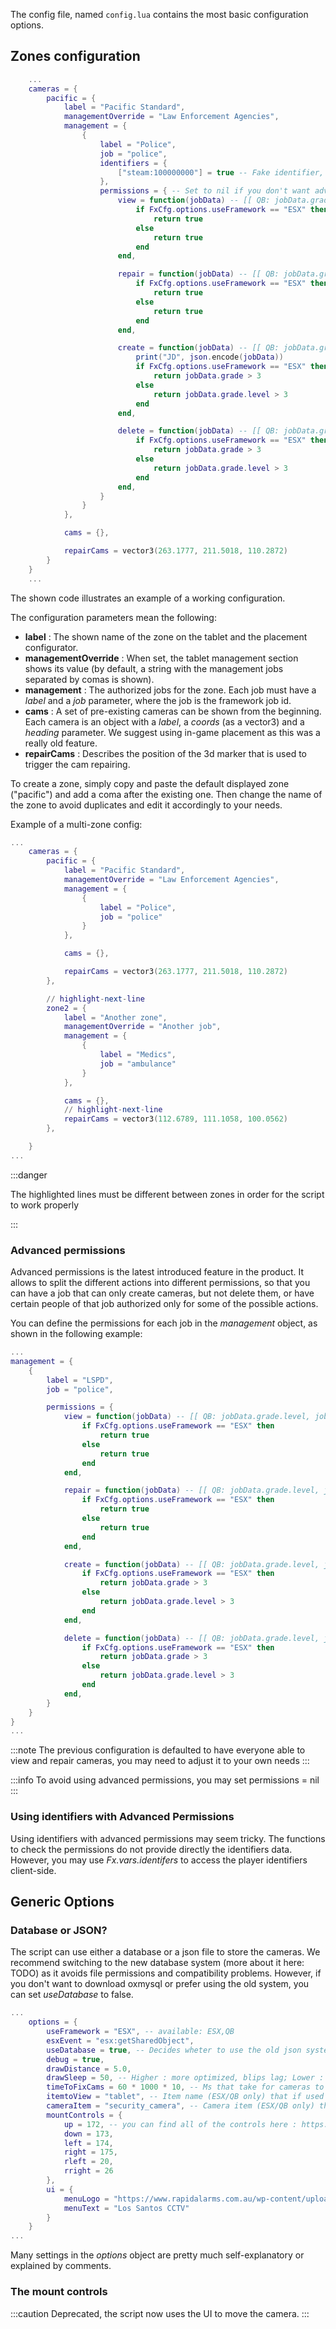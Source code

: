 
The config file, named `config.lua` contains the most basic configuration options.

## Zones configuration

```lua
    ...
    cameras = {
        pacific = {
            label = "Pacific Standard",
            managementOverride = "Law Enforcement Agencies",
            management = {
                {
                    label = "Police",
                    job = "police",
                    identifiers = {
                        ["steam:100000000"] = true -- Fake identifier, just for demonstration (only steam identifiers allowed)
                    },
                    permissions = { -- Set to nil if you don't want advanced permissions for this job
                        view = function(jobData) -- [[ QB: jobData.grade.level, jobData.grade.name, ESX: jobData.grade, jobData.grade_name ]]
                            if FxCfg.options.useFramework == "ESX" then
                                return true
                            else
                                return true
                            end
                        end,

                        repair = function(jobData) -- [[ QB: jobData.grade.level, jobData.grade.name, ESX: jobData.grade, jobData.grade_name ]]
                            if FxCfg.options.useFramework == "ESX" then
                                return true
                            else
                                return true
                            end
                        end,

                        create = function(jobData) -- [[ QB: jobData.grade.level, jobData.grade.name, ESX: jobData.grade, jobData.grade_name ]]
                            print("JD", json.encode(jobData))
                            if FxCfg.options.useFramework == "ESX" then
                                return jobData.grade > 3
                            else
                                return jobData.grade.level > 3
                            end
                        end,

                        delete = function(jobData) -- [[ QB: jobData.grade.level, jobData.grade.name, ESX: jobData.grade, jobData.grade_name ]]
                            if FxCfg.options.useFramework == "ESX" then
                                return jobData.grade > 3
                            else
                                return jobData.grade.level > 3
                            end
                        end,
                    }
                }
            },

            cams = {},

            repairCams = vector3(263.1777, 211.5018, 110.2872)
        }
    }
    ...
```

The shown code illustrates an example of a working configuration.

The configuration parameters mean the following:

-  **label** : The shown name of the zone on the tablet and the placement configurator.
-  **managementOverride** : When set, the tablet management section shows its value (by default, a string with the management jobs separated by comas is shown).
-  **management** : The authorized jobs for the zone. Each job must have a _label_ and a _job_ parameter, where the job is the framework job id.
-  **cams** : A set of pre-existing cameras can be shown from the beginning. Each camera is an object with a _label_, a _coords_ (as a vector3) and a _heading_ parameter. We suggest using in-game placement as this was a really old feature.
-  **repairCams** : Describes the position of the 3d marker that is used to trigger the cam repairing.

To create a zone, simply copy and paste the default displayed zone ("pacific") and add a coma after the existing one.
Then change the name of the zone to avoid duplicates and edit it accordingly to your needs.

Example of a multi-zone config:

```lua
...
    cameras = {
        pacific = {
            label = "Pacific Standard",
            managementOverride = "Law Enforcement Agencies",
            management = {
                {
                    label = "Police",
                    job = "police"
                }
            },

            cams = {},

            repairCams = vector3(263.1777, 211.5018, 110.2872)
        },

        // highlight-next-line
        zone2 = {
            label = "Another zone",
            managementOverride = "Another job",
            management = {
                {
                    label = "Medics",
                    job = "ambulance"
                }
            },

            cams = {},
            // highlight-next-line
            repairCams = vector3(112.6789, 111.1058, 100.0562)
        },

    }
...
```

:::danger

The highlighted lines must be different between zones in order for the script to work properly

:::

### Advanced permissions

Advanced permissions is the latest introduced feature in the product.
It allows to split the different actions into different permissions, so that you can have a job that can only create cameras, but not delete them, or have certain people of that job authorized only for some of the possible actions.

You can define the permissions for each job in the _management_ object, as shown in the following example:

```lua
...
management = {
    {
        label = "LSPD",
        job = "police",

        permissions = {
            view = function(jobData) -- [[ QB: jobData.grade.level, jobData.grade.name, ESX: jobData.grade, jobData.grade_name ]]
                if FxCfg.options.useFramework == "ESX" then
                    return true
                else
                    return true
                end
            end,

            repair = function(jobData) -- [[ QB: jobData.grade.level, jobData.grade.name, ESX: jobData.grade, jobData.grade_name ]]
                if FxCfg.options.useFramework == "ESX" then
                    return true
                else
                    return true
                end
            end,

            create = function(jobData) -- [[ QB: jobData.grade.level, jobData.grade.name, ESX: jobData.grade, jobData.grade_name ]]
                if FxCfg.options.useFramework == "ESX" then
                    return jobData.grade > 3
                else
                    return jobData.grade.level > 3
                end
            end,

            delete = function(jobData) -- [[ QB: jobData.grade.level, jobData.grade.name, ESX: jobData.grade, jobData.grade_name ]]
                if FxCfg.options.useFramework == "ESX" then
                    return jobData.grade > 3
                else
                    return jobData.grade.level > 3
                end
            end,
        }
    }
}
...
```

:::note
The previous configuration is defaulted to have everyone able to view and repair cameras, you may need to adjust it to your own needs
:::

:::info
To avoid using advanced permissions, you may set permissions = nil
:::

### Using identifiers with Advanced Permissions

Using identifiers with advanced permissions may seem tricky.
The functions to check the permissions do not provide directly the identifiers data.
However, you may use _Fx.vars.identifers_ to access the player identifiers client-side.

## Generic Options

### Database or JSON?

The script can use either a database or a json file to store the cameras.
We recommend switching to the new database system (more about it here: TODO) as it avoids file permissions and compatibility problems.
However, if you don't want to download oxmysql or prefer using the old system, you can set _useDatabase_ to false.

```lua
...
    options = {
        useFramework = "ESX", -- available: ESX,QB
        esxEvent = "esx:getSharedObject",
        useDatabase = true, -- Decides wheter to use the old json system or the database update
        debug = true,
        drawDistance = 5.0,
        drawSleep = 50, -- Higher : more optimized, blips lag; Lower : less optimized, blips are fluid
        timeToFixCams = 60 * 1000 * 10, -- Ms that take for cameras to be fixed
        itemtoView = "tablet", -- Item name (ESX/QB only) that if used opens the cameras menu
        cameraItem = "security_camera", -- Camera item (ESX/QB only) that can be placed via an in game menu,
        mountControls = {
            up = 172, -- you can find all of the controls here : https://docs.fivem.net/docs/game-references/controls/
            down = 173,
            left = 174,
            right = 175,
            rleft = 20,
            rright = 26
        },
        ui = {
            menuLogo = "https://www.rapidalarms.com.au/wp-content/uploads/2019/06/dome-cctv-camera.jpg",
            menuText = "Los Santos CCTV"
        }
    }
...
```

Many settings in the _options_ object are pretty much self-explanatory or explained by comments.

### The mount controls

:::caution
Deprecated, the script now uses the UI to move the camera.
:::
